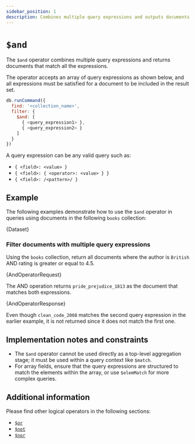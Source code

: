 ```yaml
---
sidebar_position: 1
description: Combines multiple query expressions and outputs documents that match all expressions.
---
```


# `$and`


The `$and` operator combines multiple query expressions and returns documents that match all the expressions.

The operator accepts an array of query expressions as shown below, and all expressions must be satisfied for a document to be included in the result set.

```js
db.runCommand({
  find: '<collection_name>',
  filter: {
    $and: [
      { <query_expression1> },
      { <query_expression2> }
    ]
  }
})
```

A query expression can be any valid query such as:

- `{ <field>: <value> }`
- `{ <field>: { <operator>: <value> } }`
- `{ <field>: /<pattern>/ }`

## Example

The following examples demonstrate how to use the `$and` operator in queries using documents in the following `books` collection:

<!-- markdownlint-disable MD033 -->

<CodeBlock language="js">{Dataset}</CodeBlock>

### Filter documents with multiple query expressions

Using the `books` collection, return all documents where the author is `British` AND rating is greater or equal to 4.5.

<CodeBlock language="js">{AndOperatorRequest}</CodeBlock>

The AND operation returns `pride_prejudice_1813` as the document that matches both expressions.

<CodeBlock language="js">{AndOperatorResponse}</CodeBlock>

Even though `clean_code_2008` matches the second query expression in the earlier example, it is not returned since it does not match the first one.

## Implementation notes and constraints

- The `$and` operator cannot be used directly as a top-level aggregation stage; it must be used within a query context like `$match`.
- For array fields, ensure that the query expressions are structured to match the elements within the array, or use `$elemMatch` for more complex queries.

## Additional information

Please find other logical operators in the following sections:

- [`$or`](./or.mdx)
- [`$not`](./not.mdx)
- [`$nor`](./nor.mdx)

<!-- markdownlint-enable MD033 -->
